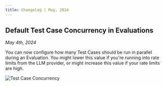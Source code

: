 ```yaml
---
title: Changelog | May, 2024
---
```


## Default Test Case Concurrency in Evaluations

_May 4th, 2024_

You can now configure how many Test Cases should be run in parallel during an Evaluation. You might lower this value
if you're running into rate limits from the LLM provider, or might increase this value if your rate limits are high.

![Test Case Concurrency](https://storage.googleapis.com/vellum-public/help-docs/changelogs/2024-05/default-test-case-concurrency.png)
